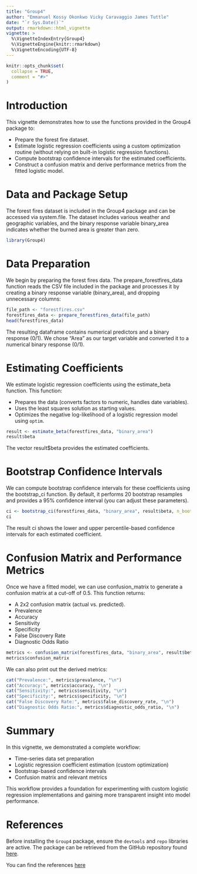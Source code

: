 ```yaml
---
title: "Group4"
author: "Emmanuel Kossy Okonkwo Vicky Caravaggio James Tuttle"
date: "`r Sys.Date()`"
output: rmarkdown::html_vignette
vignette: >
  %\VignetteIndexEntry{Group4}
  %\VignetteEngine{knitr::rmarkdown}
  %\VignetteEncoding{UTF-8}
---
```


```r
knitr::opts_chunk$set(
  collapse = TRUE,
  comment = "#>"
)
```

# Introduction

This vignette demonstrates how to use the functions provided in the Group4 package to:

- Prepare the forest fire dataset.
- Estimate logistic regression coefficients using a custom optimization routine (without relying on built-in logistic regression functions).
- Compute bootstrap confidence intervals for the estimated coefficients.
- Construct a confusion matrix and derive performance metrics from the fitted logistic model.


# Data and Package Setup 

The forest fires dataset is included in the Group4 package and can be accessed via system.file. The dataset includes various weather and geographic variables, and the binary response variable binary_area indicates whether the burned area is greater than zero.

```r
library(Group4)
```

# Data Preparation

We begin by preparing the forest fires data. The prepare_forestfires_data function reads the CSV file included in the package and processes it by creating a binary response variable (binary_area), and dropping unnecessary columns:

```r
file_path <- "forestfires.csv"
forestfires_data <- prepare_forestfires_data(file_path)
head(forestfires_data)

```

The resulting dataframe contains numerical predictors and a binary response (0/1). We chose "Area" as our target variable and converted it to a numerical binary response (0/1). 


# Estimating Coefficients

We estimate logistic regression coefficients using the estimate_beta function. This function:

- Prepares the data (converts factors to numeric, handles date variables).
- Uses the least squares solution as starting values.
- Optimizes the negative log-likelihood of a logistic regression model using `optim`.


```r
result <- estimate_beta(forestfires_data, "binary_area")
result$beta

```

The vector result$beta provides the estimated coefficients.


# Bootstrap Confidence Intervals

We can compute bootstrap confidence intervals for these coefficients using the bootstrap_ci function. By default, it performs 20 bootstrap resamples and provides a 95% confidence interval (you can adjust these parameters).

```r
ci <- bootstrap_ci(forestfires_data, "binary_area", result$beta, n_bootstrap = 20, alpha = 0.05)
ci

```
The result ci shows the lower and upper percentile-based confidence intervals for each estimated coefficient.



# Confusion Matrix and Performance Metrics

Once we have a fitted model, we can use confusion_matrix to generate a confusion matrix at a cut-off of 0.5. This function returns:

- A 2x2 confusion matrix (actual vs. predicted).
- Prevalence
- Accuracy
- Sensitivity
- Specificity
- False Discovery Rate
- Diagnostic Odds Ratio


```r
metrics <- confusion_matrix(forestfires_data, "binary_area", result$beta)
metrics$confusion_matrix

```
We can also print out the derived metrics:

```r
cat("Prevalence:", metrics$prevalence, "\n")
cat("Accuracy:", metrics$accuracy, "\n")
cat("Sensitivity:", metrics$sensitivity, "\n")
cat("Specificity:", metrics$specificity, "\n")
cat("False Discovery Rate:", metrics$false_discovery_rate, "\n")
cat("Diagnostic Odds Ratio:", metrics$diagnostic_odds_ratio, "\n")

```


# Summary
In this vignette, we demonstrated a complete workflow:

- Time-series data set preparation
- Logistic regression coefficient estimation (custom optimization)
- Bootstrap-based confidence intervals
- Confusion matrix and relevant metrics

This workflow provides a foundation for experimenting with custom logistic regression implementations and gaining more transparent insight into model performance.



# References

Before installing the `Group4` package, ensure the `devtools` and `repo` libraries are active. The package can be retrieved from the GitHub repository found [here](https://github.com/AU-R-Programming/FinalProject_Group4).

You can find the references [here](https://chatgpt.com/share/675202cb-5bac-8010-b516-8dcecc495f9a) 
